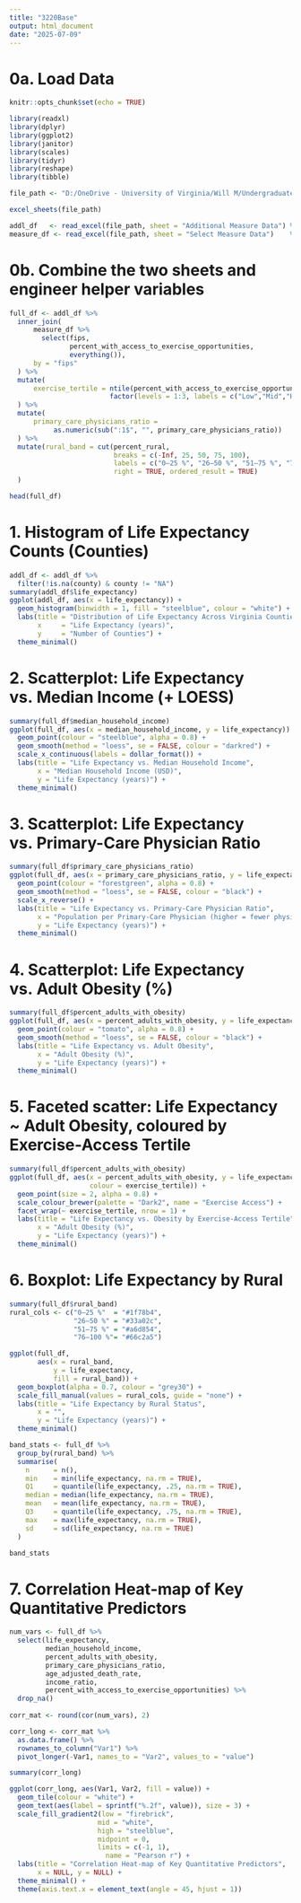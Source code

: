 ```yaml
---
title: "3220Base"
output: html_document
date: "2025-07-09"
---
```


# 0a. Load Data

```r
knitr::opts_chunk$set(echo = TRUE)

library(readxl)  
library(dplyr)   
library(ggplot2)   
library(janitor) 
library(scales)
library(tidyr)
library(reshape)
library(tibble)

file_path <- "D:/OneDrive - University of Virginia/Will M/Undergraduate Research Courses-Grants/Summer 2025/Introduction to Regression Analysis (STAT 3220)/Final Project/3220-Final-Project/2025 County Health Rankings Virginia Data - v3.xlsx"

excel_sheets(file_path)

addl_df   <- read_excel(file_path, sheet = "Additional Measure Data") %>% clean_names()
measure_df <- read_excel(file_path, sheet = "Select Measure Data")    %>% clean_names()
```


# 0b. Combine the two sheets and engineer helper variables

```r
full_df <- addl_df %>% 
  inner_join(
      measure_df %>% 
        select(fips,
               percent_with_access_to_exercise_opportunities,
               everything()),
      by = "fips"
  ) %>% 
  mutate(
      exercise_tertile = ntile(percent_with_access_to_exercise_opportunities, 3) %>% 
                         factor(levels = 1:3, labels = c("Low","Mid","High"))
  ) %>% 
  mutate(
      primary_care_physicians_ratio =
           as.numeric(sub(":1$", "", primary_care_physicians_ratio))
  ) %>% 
  mutate(rural_band = cut(percent_rural,
                          breaks = c(-Inf, 25, 50, 75, 100),
                          labels = c("0–25 %", "26–50 %", "51–75 %", "76–100 %"),
                          right = TRUE, ordered_result = TRUE)
  )

head(full_df)
```

# 1. Histogram of Life Expectancy Counts (Counties)

```r
addl_df <- addl_df %>% 
  filter(!is.na(county) & county != "NA")  
summary(addl_df$life_expectancy)
ggplot(addl_df, aes(x = life_expectancy)) +
  geom_histogram(binwidth = 1, fill = "steelblue", colour = "white") +
  labs(title = "Distribution of Life Expectancy Across Virginia Counties (2025)",
       x     = "Life Expectancy (years)",
       y     = "Number of Counties") +
  theme_minimal()
```

# 2. Scatterplot: Life Expectancy vs. Median Income (+ LOESS)

```r
summary(full_df$median_household_income)
ggplot(full_df, aes(x = median_household_income, y = life_expectancy)) +
  geom_point(colour = "steelblue", alpha = 0.8) +
  geom_smooth(method = "loess", se = FALSE, colour = "darkred") +
  scale_x_continuous(labels = dollar_format()) +
  labs(title = "Life Expectancy vs. Median Household Income",
       x = "Median Household Income (USD)",
       y = "Life Expectancy (years)") +
  theme_minimal()
```

# 3. Scatterplot: Life Expectancy vs. Primary-Care Physician Ratio

```r
summary(full_df$primary_care_physicians_ratio)
ggplot(full_df, aes(x = primary_care_physicians_ratio, y = life_expectancy)) +
  geom_point(colour = "forestgreen", alpha = 0.8) +
  geom_smooth(method = "loess", se = FALSE, colour = "black") +
  scale_x_reverse() +
  labs(title = "Life Expectancy vs. Primary-Care Physician Ratio",
       x = "Population per Primary-Care Physician (higher = fewer physicians)",
       y = "Life Expectancy (years)") +
  theme_minimal()
```

# 4. Scatterplot: Life Expectancy vs. Adult Obesity (%)

```r
summary(full_df$percent_adults_with_obesity)
ggplot(full_df, aes(x = percent_adults_with_obesity, y = life_expectancy)) +
  geom_point(colour = "tomato", alpha = 0.8) +
  geom_smooth(method = "loess", se = FALSE, colour = "black") +
  labs(title = "Life Expectancy vs. Adult Obesity",
       x = "Adult Obesity (%)",
       y = "Life Expectancy (years)") +
  theme_minimal()
```

# 5. Faceted scatter: Life Expectancy ~ Adult Obesity, coloured by Exercise-Access Tertile

```r
summary(full_df$percent_adults_with_obesity)
ggplot(full_df, aes(x = percent_adults_with_obesity, y = life_expectancy,
                    colour = exercise_tertile)) +
  geom_point(size = 2, alpha = 0.8) +
  scale_colour_brewer(palette = "Dark2", name = "Exercise Access") +
  facet_wrap(~ exercise_tertile, nrow = 1) +
  labs(title = "Life Expectancy vs. Obesity by Exercise-Access Tertile",
       x = "Adult Obesity (%)",
       y = "Life Expectancy (years)") +
  theme_minimal()
```

# 6. Boxplot: Life Expectancy by Rural

```r
summary(full_df$rural_band)
rural_cols <- c("0–25 %"  = "#1f78b4",
                "26–50 %" = "#33a02c",
                "51–75 %" = "#a6d854",
                "76–100 %"= "#66c2a5")

ggplot(full_df,
       aes(x = rural_band,
           y = life_expectancy,
           fill = rural_band)) +
  geom_boxplot(alpha = 0.7, colour = "grey30") +
  scale_fill_manual(values = rural_cols, guide = "none") +
  labs(title = "Life Expectancy by Rural Status",
       x = "",
       y = "Life Expectancy (years)") +
  theme_minimal()

band_stats <- full_df %>%                       
  group_by(rural_band) %>%                   
  summarise(
    n      = n(),                               
    min    = min(life_expectancy, na.rm = TRUE),
    Q1     = quantile(life_expectancy, .25, na.rm = TRUE),
    median = median(life_expectancy, na.rm = TRUE),
    mean   = mean(life_expectancy, na.rm = TRUE),
    Q3     = quantile(life_expectancy, .75, na.rm = TRUE),
    max    = max(life_expectancy, na.rm = TRUE),
    sd     = sd(life_expectancy, na.rm = TRUE)
  )

band_stats
```

# 7. Correlation Heat-map of Key Quantitative Predictors

```r
num_vars <- full_df %>% 
  select(life_expectancy,
         median_household_income,
         percent_adults_with_obesity,
         primary_care_physicians_ratio,
         age_adjusted_death_rate,
         income_ratio,
         percent_with_access_to_exercise_opportunities) %>% 
  drop_na()
 
corr_mat <- round(cor(num_vars), 2)

corr_long <- corr_mat %>% 
  as.data.frame() %>% 
  rownames_to_column("Var1") %>%        
  pivot_longer(-Var1, names_to = "Var2", values_to = "value")

summary(corr_long) 

ggplot(corr_long, aes(Var1, Var2, fill = value)) +  
  geom_tile(colour = "white") +
  geom_text(aes(label = sprintf("%.2f", value)), size = 3) +
  scale_fill_gradient2(low = "firebrick",
                      mid = "white",
                      high = "steelblue",
                      midpoint = 0,
                      limits = c(-1, 1),
                        name = "Pearson r") +
  labs(title = "Correlation Heat-map of Key Quantitative Predictors",
       x = NULL, y = NULL) +
  theme_minimal() +
  theme(axis.text.x = element_text(angle = 45, hjust = 1))
```

